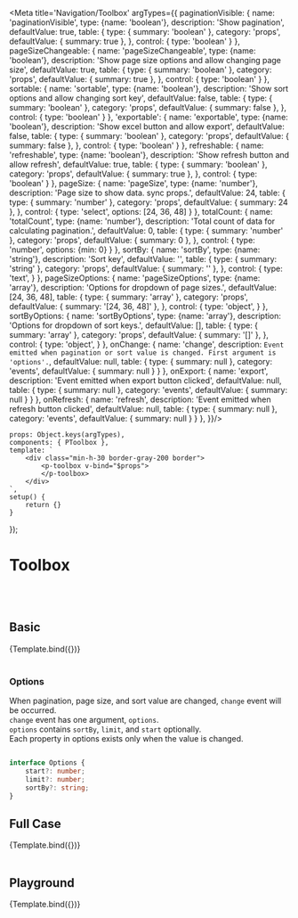 

<Meta title='Navigation/Toolbox' argTypes={{
    paginationVisible: {
        name: 'paginationVisible',
        type: {name: 'boolean'},
        description: 'Show pagination',
        defaultValue: true,
        table: {
            type: {
                summary: 'boolean'
            },
            category: 'props',
            defaultValue: {
                summary: true
            },
        },
        control: {
            type: 'boolean'
        }
    },
    pageSizeChangeable: {
        name: 'pageSizeChangeable',
        type: {name: 'boolean'},
        description: 'Show page size options and allow changing page size',
        defaultValue: true,
        table: {
            type: {
                summary: 'boolean'
            },
            category: 'props',
            defaultValue: {
                summary: true
            },
        },
        control: {
            type: 'boolean'
        }
    },
    sortable: {
        name: 'sortable',
        type: {name: 'boolean'},
        description: 'Show sort options and allow changing sort key',
        defaultValue: false,
        table: {
            type: {
                summary: 'boolean'
            },
            category: 'props',
            defaultValue: {
                summary: false
            },
        },
        control: {
            type: 'boolean'
        }
    },
    'exportable': {
        name: 'exportable',
        type: {name: 'boolean'},
        description: 'Show excel button and allow export',
        defaultValue: false,
        table: {
            type: {
                summary: 'boolean'
            },
            category: 'props',
            defaultValue: {
                summary: false
            },
        },
        control: {
            type: 'boolean'
        }
    },
    refreshable: {
            name: 'refreshable',
            type: {name: 'boolean'},
            description: 'Show refresh button and allow refresh',
            defaultValue: true,
            table: {
                type: {
                    summary: 'boolean'
                },
                    category: 'props',
                    defaultValue: {
                    summary: true
                },
            },
            control: {
                type: 'boolean'
            }
    },
        pageSize: {
            name: 'pageSize',
            type: {name: 'number'},
            description: 'Page size to show data. sync props.',
            defaultValue: 24,
            table: {
                type: {
                    summary: 'number'
                },
                category: 'props',
                defaultValue: {
                    summary: 24
                },
            },
            control: {
                type: 'select',
                options: [24, 36, 48]
            }
    },
    totalCount: {
        name: 'totalCount',
        type: {name: 'number'},
        description: 'Total count of data for calculating pagination.',
        defaultValue: 0,
        table: {
        type: {
        summary: 'number'
    },
        category: 'props',
        defaultValue: {
        summary: 0
    },
    },
        control: {
        type: 'number',
        options: {min: 0}
        }
    },
    sortBy: {
        name: 'sortBy',
        type: {name: 'string'},
        description: 'Sort key',
        defaultValue: '',
        table: {
            type: {
                summary: 'string'
            },
            category: 'props',
            defaultValue: {
                summary: ''
            },
        },
        control: {
            type: 'text',
        }
    },
        pageSizeOptions: {
            name: 'pageSizeOptions',
            type: {name: 'array'},
            description: 'Options for dropdown of page sizes.',
            defaultValue: [24, 36, 48],
            table: {
                type: {
                    summary: 'array'
                },
                category: 'props',
                defaultValue: {
                    summary: '[24, 36, 48]'
                },
            },
            control: {
                type: 'object',
            }
        },
    sortByOptions: {
        name: 'sortByOptions',
        type: {name: 'array'},
        description: 'Options for dropdown of sort keys.',
        defaultValue: [],
        table: {
            type: {
                summary: 'array'
            },
            category: 'props',
            defaultValue: {
                summary: '[]'
            },
        },
        control: {
            type: 'object',
        }
    },
    onChange: {
        name: 'change',
        description: `Event emitted when pagination or sort value is changed.
         First argument is 'options'.`,
        defaultValue: null,
        table: {
            type: {
                summary: null
            },
            category: 'events',
            defaultValue: {
                summary: null
            }
        }
    },
    onExport: {
        name: 'export',
        description: 'Event emitted when export button clicked',
        defaultValue: null,
        table: {
            type: {
                summary: null
            },
            category: 'events',
            defaultValue: {
                summary: null
            }
        }
    },
    onRefresh: {
        name: 'refresh',
        description: 'Event emitted when refresh button clicked',
        defaultValue: null,
        table: {
            type: {
                summary: null
            },
            category: 'events',
            defaultValue: {
                summary: null
            }
        }
    },
}}/>


    props: Object.keys(argTypes),
    components: { PToolbox },
    template: `
        <div class="min-h-30 border-gray-200 border">
            <p-toolbox v-bind="$props">
            </p-toolbox>
        </div>
    `,
    setup() {
        return {}
    }
});


# Toolbox
<br/>
<br/>

## Basic

<Canvas>
    <Story name="basic">
        {Template.bind({})}
    </Story>
</Canvas>

<br/>
<br/>

### Options

When pagination, page size, and sort value are changed, `change` event will be occurred.<br/>
`change` event has one argument, `options`. <br/>
`options` contains `sortBy`, `limit`, and `start` optionally.<br/>
Each property in options exists only when the value is changed.<br/>

```typescript

interface Options {
    start?: number;
    limit?: number;
    sortBy?: string;
}

```



## Full Case

<Canvas>
    <Story name="full case" args={{
        paginationVisible: true,
        pageSizeChangeable: true,
        sortable: true,
        'exportable': true,
        refreshable: true,
        sortBy: 'Recent',
        sortByOptions: ['Recent']
    }}>
        {Template.bind({})}
    </Story>
</Canvas>

<br/>
<br/>

## Playground

<Canvas>
    <Story name="playground">
        {Template.bind({})}
    </Story>
</Canvas>

<ArgsTable story="playground"/>

